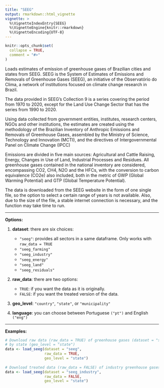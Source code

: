 ---
title: "SEEG"
output: rmarkdown::html_vignette
vignette: >
  %\VignetteIndexEntry{SEEG}
  %\VignetteEngine{knitr::rmarkdown}
  %\VignetteEncoding{UTF-8}
---

```{r, include = FALSE}
knitr::opts_chunk$set(
  collapse = TRUE,
  comment = "#>"
)
```

Loads estimates of emission of greenhouse gases of Brazilian cities and states from SEEG. SEEG is the System of Estimates of Emissions and Removals of Greenhouse Gases (SEEG), an initiative of the Observatório do Clima, a network of institutions focused on climate change research in Brazil. 

The data provided in SEEG's Collection 9 is a series covering the period from 1970 to 2020, except for the Land Use Change Sector that has the series from 1990 to 2020.

Using data collected from government entities, institutes, research centers, NGOs and other institutions, the estimates are created using the methodology of the Brazilian Inventory of Anthropic Emissions and Removals of Greenhouse Gases, assembled by the Ministry of Science, Technology and Innovation (MCTI), and the directives of Intergovernmental Panel on Climate Change (IPCC)

Emissions are divided in five main sources: Agricultural and Cattle Raising, Energy, Changes in Use of Land, Industrial Processes and Residues. All greenhouse gases contained in the national inventory are considered, encompassing CO2, CH4, N2O and the HFCs, with the conversion to carbon equivalence (CO2e) also included, both in the metric of GWP (Global Warming Potential) and GTP (Global Temperature Potential).

The data is downloaded from the SEEG website in the form of one single file, so the option to select a certain range of years is not available. Also, due to the size of the file, a stable internet connection is necessary, and the function may take time to run. 

***
**Options:**

  1. **dataset**: there are six choices:
      * `"seeg"`: provides all sectors in a same dataframe. Only works with `raw_data = TRUE`
      * `"seeg_farming"`
      * `"seeg_industry"`
      * `"seeg_energy"`
      * `"seeg_land"`
      * `"seeg_residuals"`

  2. **raw_data**: there are two options:
      * `TRUE`: if you want the data as it is originally.
      * `FALSE`: if you want the treated version of the data. 
      
  3. **geo_level**: `"country"`, `"state"`, or `"municipality"`

  4. **language**: you can choose between Portuguese `("pt")` and English `("eng")`
  
***

**Examples:**  
  
```{r eval=FALSE}
# Download raw data (raw_data = TRUE) of greenhouse gases (dataset = "seeg") 
# by state (geo_level = "state")
data <- load_seeg(dataset = "seeg", 
                  raw_data = TRUE,
                  geo_level = "state")
  
# Download treated data (raw_data = FALSE) of industry greenhouse gases (dataset = "seeg_industry")
data <- load_seeg(dataset = "seeg_industry", 
                  raw_data = FALSE,
                  geo_level = "state")
```
